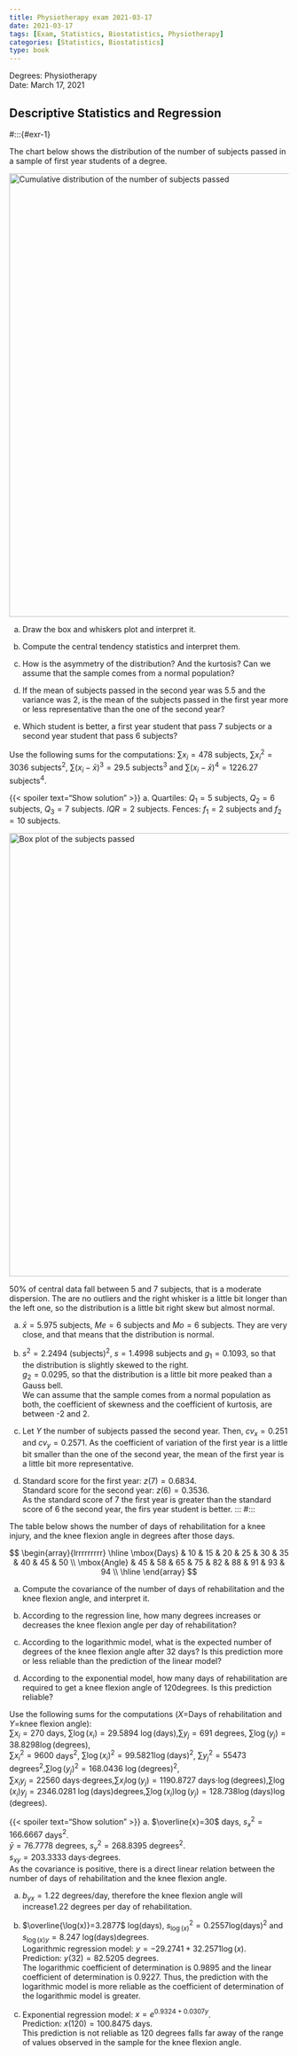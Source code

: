 ```yaml
---
title: Physiotherapy exam 2021-03-17
date: 2021-03-17
tags: [Exam, Statistics, Biostatistics, Physiotherapy]
categories: [Statistics, Biostatistics]
type: book
---
```


Degrees: Physiotherapy  
Date: March 17, 2021

## Descriptive Statistics and Regression

#:::{#exr-1}

The chart below shows the distribution of the number of subjects passed in a sample of first year students of a degree.

<img src="../img/des-18-gen-cumulative-distribution-subjects.svg" title="Cumulative distribution of the number of subjects passed" style="display: block; margin: auto;" width="800" />

a. Draw the box and whiskers plot and interpret it.

a. Compute the central tendency statistics and interpret them.


a. How is the asymmetry of the distribution? And the kurtosis? Can we assume that the sample comes from a normal population?


a. If the mean of subjects passed in the second year was 5.5 and the variance was 2, is the mean of the subjects passed in the first year more or less representative than the one of the second year?


a. Which student is better, a first year student that pass 7 subjects or a second year student that pass 6 subjects?

Use the following sums for the computations: $\sum x_i=478$ subjects, $\sum x_i^2=3036$ subjects$^2$, $\sum (x_i-\bar x)^3=29.5$ subjects$^3$ and $\sum (x_i-\bar x)^4=1226.27$ subjects$^4$.

{{< spoiler text="Show solution" >}}
a. Quartiles: $Q_1=5$ subjects, $Q_2=6$ subjects, $Q_3=7$ subjects. $IQR = 2$ subjects.       Fences: $f_1=2$ subjects and $f_2=10$ subjects.

  <img src="../img/des-18-gen-boxplot-subjects.svg" title="Box plot of the subjects passed" alt="Box plot of the subjects passed" style="display: block; margin: auto;" width="800" />

  50% of central data fall between 5 and 7 subjects, that is a moderate dispersion. The are no outliers and the right whisker is a little bit longer than the left one, so the distribution is a little bit right skew but almost normal.

a. $\bar x=5.975$ subjects, $Me=6$ subjects and $Mo=6$ subjects. They are very close, and that means that the distribution is normal.


a. $s^2=2.2494$ (subjects)$^2$, $s=1.4998$ subjects and $g_1=0.1093$, so that the distribution is slightly skewed to the right.  
$g_2=0.0295$, so that the distribution is a little bit more peaked than a Gauss bell.  
We can assume that the sample comes from a normal population as both, the coefficient of skewness and the coefficient of kurtosis, are between -2 and 2.


a. Let $Y$ the number of subjects passed the second year. Then, $cv_x=0.251$ and $cv_y=0.2571$. As the coefficient of variation of the first year is a little bit smaller than the one of the second year, the mean of the first year is a little bit more representative.


a. Standard score for the first year: $z(7)=0.6834$.  
Standard score for the second year: $z(6)=0.3536$.  
As the standard score of $7$ the first year is greater than the standard score of $6$ the second year, the firs year student is better.
:::
#:::

:::{#exr-2}

The table below shows the number of days of rehabilitation for a knee injury, and the knee flexion angle in degrees after those days.

$$
\begin{array}{lrrrrrrrrr}    
\hline
\mbox{Days} & 10 & 15 & 20 & 25 & 30 & 35 & 40 & 45 & 50 \\ 
\mbox{Angle} & 45 & 58 & 65 & 75 & 82 & 88 & 91 & 93 & 94 \\
\hline
\end{array}
$$

a. Compute the covariance of the number of days of rehabilitation and the knee flexion angle, and interpret it.

a. According to the regression line, how many degrees increases or decreases the knee flexion angle per day of rehabilitation?


a. According to the logarithmic model, what is the expected number of degrees of the knee flexion angle after 32 days? Is this prediction more or less reliable than the prediction of the linear model?


a. According to the exponential model, how many days of rehabilitation are required to get a knee flexion angle of 120degrees. Is this prediction reliable?

Use the following sums for the computations ($X$=Days of rehabilitation and $Y$=knee flexion angle):  
$\sum x_i=270$ days, $\sum \log(x_i)=29.5894$ $\log(\mbox{days})$,$\sum y_j=691$ degrees, $\sum \log(y_j)=38.8298$$\log(\mbox{degrees})$,  
$\sum x_i^2=9600$ days$^2$, $\sum \log(x_i)^2=99.5821$$\log(\mbox{days})^2$, $\sum y_j^2=55473$ degrees$^2$,$\sum \log(y_j)^2=168.0436$ $\log(\mbox{degrees})^2$,  
$\sum x_iy_j=22560$ days$\cdot$degrees,$\sum x_i\log(y_j)=1190.8727$ days$\cdot\log(\mbox{degrees})$,$\sum \log(x_i)y_j=2346.0281$ $\log(\mbox{days})$degrees,$\sum \log(x_i)\log(y_j)=128.738$$\log(\mbox{days})\log(\mbox{degrees})$.

{{< spoiler text="Show solution" >}}
a. $\overline{x}=30$ days, $s_x^2=166.6667$ days$^2$.  
$\bar y=76.7778$ degrees, $s_y^2=268.8395$ degrees$^2$.  
$s_{xy}=203.3333$ days$\cdot$degrees.  
As the covariance is positive, there is a direct linear relation between the number of days of rehabilitation and the knee flexion angle.

a. $b_{yx}=1.22$ degrees/day, therefore the knee flexion angle will increase$1.22$ degrees per day of rehabilitation.


a. $\overline{\log(x)}=3.2877$ log(days), $s_{\log(x)}^2=0.2557$log(days)$^2$ and $s_{\log(x)y}=8.247$ log(days)degrees.  
Logarithmic regression model: $y=-29.2741+32.2571\log(x)$.  
Prediction: $y(32)=82.5205$ degrees.  
The logarithmic coefficient of determination is $0.9895$ and the linear coefficient of determination is $0.9227$. Thus, the prediction with the logarithmic model is more reliable as the coefficient of determination of the logarithmic model is greater.


a. Exponential regression model: $x=e^{0.9324+0.0307y}$.  
Prediction: $x(120)=100.8475$ days.  
This prediction is not reliable as 120 degrees falls far away of the range of values observed in the sample for the knee flexion angle.
:::
